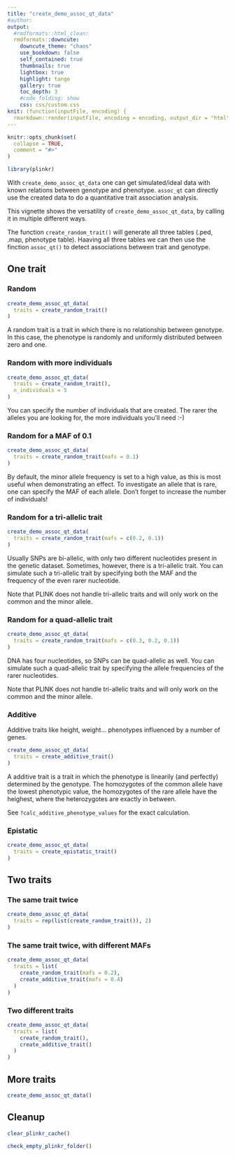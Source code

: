```yaml
---
title: "create_demo_assoc_qt_data"
#author:
output:
  #rmdformats::html_clean:
  rmdformats::downcute:
    downcute_theme: "chaos"
    use_bookdown: false
    self_contained: true
    thumbnails: true
    lightbox: true
    highlight: tango
    gallery: true
    toc_depth: 3
    #code_folding: show
    css: css/custom.css
knit: (function(inputFile, encoding) {
  rmarkdown::render(inputFile, encoding = encoding, output_dir = "html") })
---
```


```r
knitr::opts_chunk$set(
  collapse = TRUE,
  comment = "#>"
)
```

```r
library(plinkr)
```

With `create_demo_assoc_qt_data` one can get simulated/ideal data
with known relations between genotype and phenotype.
`assoc_qt` can directly use the created data to do a quantitative trait
association analysis.

This vignette shows the versatility of `create_demo_assoc_qt_data`,
by calling it in multiple different ways.

The function `create_random_trait()` will generate all three tables (.ped, .map, phenotype table).
Haaving all three tables we can then use the finction `assoc_qt()` to detect associations between trait and genotype.

## One trait

### Random

```r
create_demo_assoc_qt_data(
  traits = create_random_trait()
)
```

A random trait is a trait in which there is no relationship
between genotype. In this case, the phenotype is randomly
and uniformly distributed between zero and one.

### Random with more individuals

```r
create_demo_assoc_qt_data(
  traits = create_random_trait(),
  n_individuals = 5
)
```

You can specify the number of individuals that are created.
The rarer the alleles you are looking for, 
the more individuals you'll need :-)

### Random for a MAF of 0.1

```r
create_demo_assoc_qt_data(
  traits = create_random_trait(mafs = 0.1)
)
```

By default, the minor allele frequency is set to a high value, as this
is most useful when demonstrating an effect. To investigate an allele
that is rare, one can specify the MAF of each allele.
Don't forget to increase the number of individuals!

### Random for a tri-allelic trait

```r
create_demo_assoc_qt_data(
  traits = create_random_trait(mafs = c(0.2, 0.1))
)
```

Usually SNPs are bi-allelic, with only two different nucleotides present
in the genetic dataset. Sometimes, however, there is a tri-allelic trait.
You can simulate such a tri-allelic trait by specifying both
the MAF and the frequency of the even rarer nucleotide.

Note that PLINK does not handle tri-allelic traits and will only
work on the common and the minor allele.

### Random for a quad-allelic trait

```r
create_demo_assoc_qt_data(
  traits = create_random_trait(mafs = c(0.3, 0.2, 0.1))
)
```

DNA has four nucleotides, so SNPs can be quad-allelic as well.
You can simulate such a quad-allelic trait by specifying the
allele frequencies of the rarer nucleotides.

Note that PLINK does not handle tri-allelic traits and will only
work on the common and the minor allele.

### Additive

Additive traits like height, weight... phenotypes influenced by a number of genes.

```r
create_demo_assoc_qt_data(
  traits = create_additive_trait()
)
```

A additive trait is a trait in which the phenotype is
linearily (and perfectly) determined by the genotype.
The homozygotes of the common allele have the lowest phenotypic value,
the homozygotes of the rare allele have the heighest,
where the heterozygotes are exactly in between.

See `?calc_additive_phenotype_values` for the exact calculation.

### Epistatic

```r
create_demo_assoc_qt_data(
  traits = create_epistatic_trait()
)
```

## Two traits

### The same trait twice

```r
create_demo_assoc_qt_data(
  traits = rep(list(create_random_trait()), 2)
)
```

### The same trait twice, with different MAFs

```r
create_demo_assoc_qt_data(
  traits = list(
    create_random_trait(mafs = 0.2),
    create_additive_trait(mafs = 0.4)
  )
)
```

### Two different traits

```r
create_demo_assoc_qt_data(
  traits = list(
    create_random_trait(),
    create_additive_trait()
  )
)
```

## More traits

```r
create_demo_assoc_qt_data()
```

## Cleanup

```r
clear_plinkr_cache()
```

```r
check_empty_plinkr_folder()
```